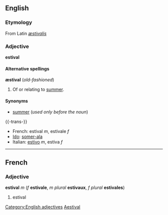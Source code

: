 ==English==
===Etymology===
From Latin ''[[æstivalis]]''

===Adjective===
'''estival'''

====Alternative spellings====
'''æstival''' (''old-fashioned'')

#Of or relating to [[summer]].

====Synonyms====
*[[summer]] (''used only before the noun'')

{{-trans-}}
*French: estival ''m'', estivale ''f''
*[[Ido]]: [[somer-ala]]
*Italian: [[estivo]] ''m'', estiva ''f''

----
==French==
===Adjective===
'''estival''' ''m'' (''f'' '''estivale''', ''m plural'' '''estivaux''', ''f plural'' '''estivales''')

#estival

[[Category:English adjectives]]
[[Category:English words spelled with diacritics and/or ligatures|Aestival]]